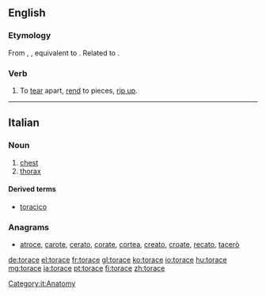 ==English==

===Etymology===
From {{etyl|enm}} {{term|toracen|lang=enm}}, {{term|torasen||to tear up, snatch away|lang=enm}}, equivalent to {{prefix|to|race}}. Related to {{l|en|rash}}.

===Verb===
{{en-verb|toraces|toracing|toraced}}

# {{transitive|obsolete}} To [[tear]] apart, [[rend]] to pieces, [[rip up]].

----
==Italian==

===Noun===
{{it-noun|torac|m|e|i}}

# [[chest]]
# [[thorax]]

====Derived terms====
*[[toracico]]

===Anagrams===
* [[atroce#Italian|atroce]], [[carote#Italian|carote]], [[cerato#Italian|cerato]], [[corate#Italian|corate]], [[cortea#Italian|cortea]], [[creato#Italian|creato]], [[croate#Italian|croate]], [[recato#Italian|recato]], [[tacerò#Italian|tacerò]]
[[Category:it:Anatomy]]

[[de:torace]]
[[el:torace]]
[[fr:torace]]
[[gl:torace]]
[[ko:torace]]
[[io:torace]]
[[hu:torace]]
[[mg:torace]]
[[ja:torace]]
[[pt:torace]]
[[fi:torace]]
[[zh:torace]]